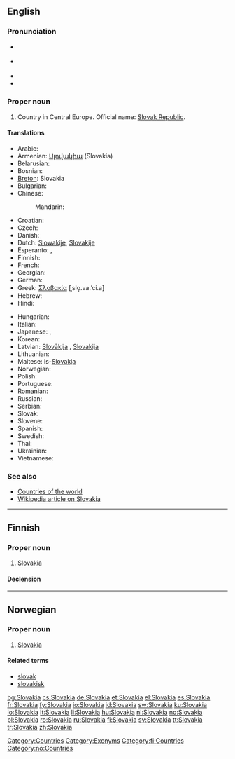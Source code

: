 {{wikipedia}}
{{also|slovakia|Slovákia}}
==English==

===Pronunciation===
* {{a|UK}} {{IPA|/sləʊˈvæ.ki.ə/|/sləʊˈvɑː.ki.ə/}}
* {{a|US}} {{IPA|/sloʊˈvɑ.ki.ə/|/sloʊˈvæ.ki.ə/}}
* {{audio|en-us-Slovakia.ogg|Audio (US)}}
* {{rhymes|ækiə}}

===Proper noun===
{{en-proper noun}}

# Country in Central Europe. Official name: [[Slovak Republic]].

====Translations====
{{trans-top|Slovak Republic}}
* Arabic: {{t|ar|سلوفاكيا|f|tr=Slufaakiya, Slovakiya|sc=Arab}}
* Armenian: [[Սլովակիա]] (Slovakia)
* Belarusian: {{t|be|Славакія|f|tr=Slavákija|sc=Cyrl|xs=Belarusian}}
* Bosnian: {{t-|bs|Slovačka|f}}
* [[Breton]]: Slovakia
* Bulgarian: {{t+|bg|Словакия|f|tr=Slovákija|sc=Cyrl}}
* Chinese:
*: Mandarin: {{t|cmn|斯洛伐克|tr=Sīluòfákè|sc=Hani|xs=Mandarin}}
* Croatian: {{t-|hr|Slovačka|f}}
* Czech: {{t+|cs|Slovensko|n}}
* Danish: {{t+|da|Slovakiet}}
* Dutch: [[Slowakije]], [[Slovakije]]
* Esperanto: {{t-|eo|Slovakio|xs=Esperanto}}, {{t-|eo|Slovakujo|xs=Esperanto}}
* Finnish: {{t+|fi|Slovakia}}
* French: {{t+|fr|Slovaquie|f}}
* Georgian: {{t|ka|სლოვაკეთი|sc=Geor|xs=Georgian}}
* German: {{t+|de|Slowakei|f}}
* Greek: [[Σλοβακία]] [ˌslo̞.va.ˈci.a] {{f}}
* Hebrew: {{t|he|סלובקיה|sc=Hebr}}
* Hindi: {{t|hi|स्लोवाकिया|sc=Deva|xs=Hindi}}
{{trans-mid}}
* Hungarian: {{t+|hu|Szlovákia}}
* Italian: {{t+|it|Slovacchia}}
* Japanese: {{t+|ja|スロヴァキア|tr=Surovakia|sc=Jpan}},  {{t+|ja|スロバキア|tr=Surobakia|sc=Jpan}}
* Korean: {{t|ko|슬로바키아|sc=Kore}}
* Latvian: [[Slovākija]] {{f}}, [[Slovakija]] {{f}}
* Lithuanian: {{t+|lt|Slovakija|f|xs=Lithuanian}}
* Maltese: is-[[Slovakja]]
* Norwegian: {{t+|no|Slovakia}}
* Polish: {{t+|pl|Słowacja|f}}
* Portuguese: {{t+|pt|Eslováquia}}
* Romanian: {{t+|ro|Slovacia|f}}
* Russian: {{t-|ru|Словакия|f|tr=Slovákija|sc=Cyrl}}
* Serbian: {{t|sr|Словачка|f|tr=Slovačka|sc=Cyrl}}
* Slovak: {{t+|sk|Slovensko|n}}
* Slovene: {{t+|sl|Slovaška|f}}
* Spanish: {{t+|es|Eslovaquia}}
* Swedish: {{t+|sv|Slovakien}}
* Thai: {{t|th|ประเทศสโลวาเกีย|sc=Thai|xs=Thai}}
* Ukrainian: {{t+|uk|Словаччина|f|tr=Slováččyna|sc=Cyrl|xs=Ukrainian}}
* Vietnamese: {{t-|vi|Slovakia|xs=Vietnamese}}
{{trans-bottom}}

===See also===
* [[Appendix:Countries of the world|Countries of the world]]
* [[w:Slovakia|Wikipedia article on Slovakia]]

[[Category:Countries]]
[[Category:Exonyms]]

----

==Finnish==
{{wikipedia|lang=fi}}

===Proper noun===
{{infl|fi|proper noun}}

# [[#English|Slovakia]]

====Declension====
{{fi-decl-kulkija|Slovaki|np=1}}

[[Category:fi:Countries]]

----

==Norwegian==

===Proper noun===
{{infl|no|proper noun}}

# [[#English|Slovakia]]

====Related terms====
* [[slovak]]
* [[slovakisk]]

[[Category:no:Countries]]

[[bg:Slovakia]]
[[cs:Slovakia]]
[[de:Slovakia]]
[[et:Slovakia]]
[[el:Slovakia]]
[[es:Slovakia]]
[[fr:Slovakia]]
[[fy:Slovakia]]
[[io:Slovakia]]
[[id:Slovakia]]
[[sw:Slovakia]]
[[ku:Slovakia]]
[[lo:Slovakia]]
[[lt:Slovakia]]
[[li:Slovakia]]
[[hu:Slovakia]]
[[nl:Slovakia]]
[[no:Slovakia]]
[[pl:Slovakia]]
[[ro:Slovakia]]
[[ru:Slovakia]]
[[fi:Slovakia]]
[[sv:Slovakia]]
[[tt:Slovakia]]
[[tr:Slovakia]]
[[zh:Slovakia]]